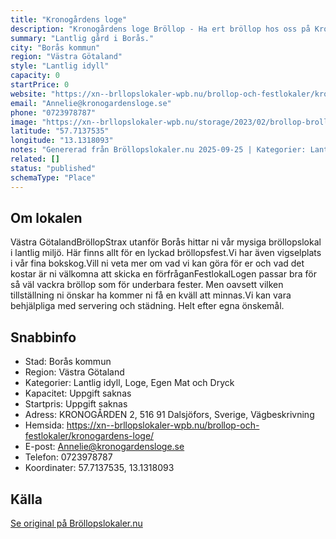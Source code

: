 ```yaml
---
title: "Kronogårdens loge"
description: "Kronogårdens loge Bröllop - Ha ert bröllop hos oss på Kronogårdens loge. Se vår fina Bröllopslokal. Skicka gärna en förfrågan så hjälper vi Er!"
summary: "Lantlig gård i Borås."
city: "Borås kommun"
region: "Västra Götaland"
style: "Lantlig idyll"
capacity: 0
startPrice: 0
website: "https://xn--brllopslokaler-wpb.nu/brollop-och-festlokaler/kronogardens-loge/"
email: "Annelie@kronogardensloge.se"
phone: "0723978787"
image: "https://xn--brllopslokaler-wpb.nu/storage/2023/02/brollop-brollopslokal-festlokal-boras-vastra-gotaland-1-_Custom_.webp"
latitude: "57.7137535"
longitude: "13.1318093"
notes: "Genererad från Bröllopslokaler.nu 2025-09-25 | Kategorier: Lantlig idyll, Loge, Egen Mat och Dryck"
related: []
status: "published"
schemaType: "Place"
---
```


## Om lokalen

Västra GötalandBröllopStrax utanför Borås hittar ni vår mysiga bröllopslokal i lantlig miljö. Här finns allt för en lyckad bröllopsfest.Vi har även vigselplats i vår fina bokskog.Vill ni veta mer om vad vi kan göra för er och vad det kostar är ni välkomna att skicka en förfråganFestlokalLogen passar bra för så väl vackra bröllop som för underbara fester. Men oavsett vilken tillställning ni önskar ha kommer ni få en kväll att minnas.Vi kan vara behjälpliga med servering och städning. Helt efter egna önskemål.

## Snabbinfo

- Stad: Borås kommun
- Region: Västra Götaland
- Kategorier: Lantlig idyll, Loge, Egen Mat och Dryck
- Kapacitet: Uppgift saknas
- Startpris: Uppgift saknas
- Adress: KRONOGÅRDEN 2, 516 91 Dalsjöfors, Sverige, Vägbeskrivning
- Hemsida: https://xn--brllopslokaler-wpb.nu/brollop-och-festlokaler/kronogardens-loge/
- E-post: Annelie@kronogardensloge.se
- Telefon: 0723978787
- Koordinater: 57.7137535, 13.1318093

## Källa

[Se original på Bröllopslokaler.nu](https://xn--brllopslokaler-wpb.nu/brollop-och-festlokaler/kronogardens-loge/)
